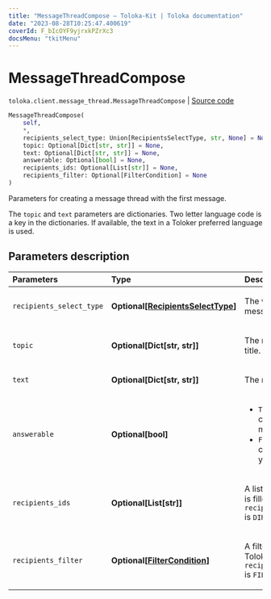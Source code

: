 ```yaml
---
title: "MessageThreadCompose — Toloka-Kit | Toloka documentation"
date: "2023-08-28T10:25:47.400619"
coverId: F_bIcOYF9yjrxkPZrXc3
docsMenu: "tkitMenu"
---
```


# MessageThreadCompose

`toloka.client.message_thread.MessageThreadCompose` | [Source code](https://github.com/Toloka/toloka-kit/blob/v1.2.1/src/client/message_thread.py#L173)

```python
MessageThreadCompose(
    self,
    *,
    recipients_select_type: Union[RecipientsSelectType, str, None] = None,
    topic: Optional[Dict[str, str]] = None,
    text: Optional[Dict[str, str]] = None,
    answerable: Optional[bool] = None,
    recipients_ids: Optional[List[str]] = None,
    recipients_filter: Optional[FilterCondition] = None
)
```

Parameters for creating a message thread with the first message.

The `topic` and `text` parameters are dictionaries.
Two letter language code is a key in the dictionaries. If available, the text in a Toloker preferred language is used.

## Parameters description

| Parameters | Type | Description |
| :----------| :----| :-----------|
`recipients_select_type`|**Optional\[[RecipientsSelectType](/docs/toloka-kit/reference/toloka.client.message_thread.RecipientsSelectType)\]**|<p>The way of specifying message recipients.</p>
`topic`|**Optional\[Dict\[str, str\]\]**|<p>The message thread title.</p>
`text`|**Optional\[Dict\[str, str\]\]**|<p>The message text.</p>
`answerable`|**Optional\[bool\]**|<ul> <li>`True` — Tolokers can respond to your messages.</li> <li>`False` — Tolokers can't respond to your messages.</li> </ul>
`recipients_ids`|**Optional\[List\[str\]\]**|<p>A list of Toloker IDs. It is filled if `recipients_select_type` is `DIRECT`.</p>
`recipients_filter`|**Optional\[[FilterCondition](/docs/toloka-kit/reference/toloka.client.filter.FilterCondition)\]**|<p>A filter for selecting Tolokers. It is set if `recipients_select_type` is `FILTER`.</p>